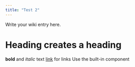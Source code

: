 ```yaml
---
title: "Test 2"
---
```

Write your wiki entry here.

# Heading creates a heading
**bold** and *italic* text
[link](https://example.com) for links
Use the built-in <Spoiler> component
